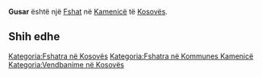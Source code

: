 {{Fshat në Kosovës
 | Emri                = Gusar
| sqi_V_name = Rrahishtë
| sqi_V_FULL_NAME_RO = Rrahishtë Rrahishta
| sqi_V_FULL_NAME_ND_RO = Rrahishte Rrahishta
| sqi_V_SORT_NAME_RG = RRAHISHTE RRAHISHTA
| sqi_V_FULL_NAME_RG = Rrahishtë Rrahishta
| sqi_V_FULL_NAME_ND_RG = Rrahishte Rrahishta
| srp_N_name = Gusar
| srp_N_FULL_NAME_RO = Gusar
| srp_N_FULL_NAME_ND_RO = Gusar
| srp_N_SORT_NAME_RG = GUSAR
| srp_N_FULL_NAME_RG = Gusar
| srp_N_FULL_NAME_ND_RG = Gusar

 | Emri (Rasa dhanore) = 
 | Figura              = 
 | Shteti              = Kosovo
 | Komuna              = Kamenicë
 | Kodi postar         = 
 | Sipërfaqja          = 

 | Popullsia           = 

 | Regj. i popullsisë  = 
 | Dend. e popullsisë  = 
 | Faqja zyrtare       = 
 <!--- Koordinatat ----> 
 | Gjerësia            = 42.738333
 | Gjatësia            = 20.534167
 | Lartësia            = 
}}
'''Gusar''' është një [[Fshat]] në [[Kamenicë]] të [[Kosovës]].

<!-- == Gjeografia == -->
<!-- == Historia == -->
<!-- == Demografia == -->
== Shih edhe ==
{{Komuna Kamenicë}}
{{Kosovo-Administrata-Cung}}

[[Kategoria:Fshatra në Kosovës]]
[[Kategoria:Fshatra në Kommunes Kamenicë]]
[[Kategoria:Vendbanime në Kosovës]]